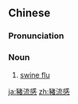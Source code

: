 {{also|猪流感}}
==Chinese==
{{zh-forms|s=猪流感|type=12}}

===Pronunciation===
{{zh-pron
|m=zhūliúgǎn
|c=zyu1 lau4 gam2
|cat=n
}}

===Noun===
{{zh-noun}}

# [[swine flu]]

[[ja:豬流感]]
[[zh:豬流感]]